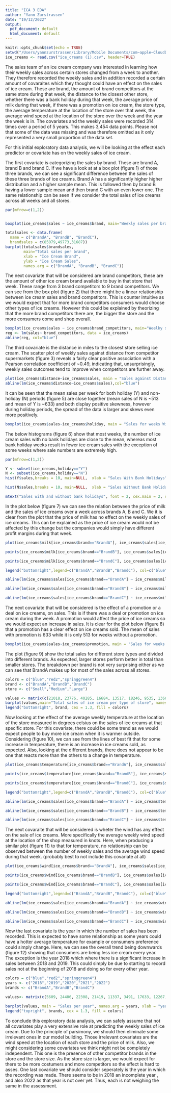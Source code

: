 ```yaml
---
title: "ICA 3 EDA"
author: "Yann Zurstrassen"
date: "19/12/2022"
output:
  pdf_document: default
  html_document: default
---
```


```r
knitr::opts_chunk$set(echo = TRUE)
setwd("/Users/yannzurstrassen/Library/Mobile Documents/com~apple~CloudDocs/Year_2_UCL/STAT0006/ICA/ICA 3/")
ice_creams <- read.csv("ice_creams (1).csv", header=TRUE)
```

The sales team of an ice cream company was interested in learning how their weekly sales across certain stores changed from a week to another. They therefore recorded the weekly sales and in addition recorded a certain amount of covaraites which they thought could have an effect on the sales of ice cream. These are brand, the amount of brand competitors at the same store during that week, the distance to the closest other store, whether there was a bank holiday during that week, the average price of milk during that week, if there was a promotion on ice cream, the store type, the average temperature at the location of the store over that week, the average wind speed at the location of the store over the week and the year the week is in. The covariates and the weekly sales were recorded 314 times over a period of 5 years. This makes 3,454 data points. 
Please not that some of the data was missing and was therefore omitted as it only represented a very small proportion of the data set.

For this initial exploratory data analysis, we will be looking at the effect each predictor or covariate has on the weekly sales of ice cream. 


The first covariate is categorizing the sales by brand. These are brand A, brand B and brand C. If we have a look at at a box plot (figure 1) of those three brands, we can see a significant difference between the sales of these three brands of ice creams. Brand A has a significantly higher higher distribution and a higher sample mean. This is followed then by brand B having a lower sample mean and then brand C with an even lower one. The same relationship can be seen if we consider the total sales of ice creams across all weeks and all stores. 

``` r

par(mfrow=c(1,2))


boxplot(ice_creams$sales ~ ice_creams$brand, main="Weekly sales per brand", ylab = "Ice creams sales per week", xlab="Ice cream brand")

totalsales <- data.frame(
  name = c("BrandA", "BrandB", "BrandC"),
  brandsales = c(85079,49773,31687))
barplot(totalsales$brandsales,
        main="Total sales per brand",
        xlab = "Ice Cream Brand",
        ylab = "Ice Cream Sales",
        names.arg = c("BrandA", "BrandB", "BrandC"))
```

The next covariate that will be considered are brand competitors, these are the amount of other ice cream brand available to buy in that store that week. These range from 3 brand competitors to 9 brand competitors. We can see from the box plot (figure 2) that there might be a linear relationship between ice cream sales and brand competitors. This is counter intuitive as we would expect that for more brand competitors consumers would choose other types of ice creams. However this could be explained by theorizing that the more brand competitors there are, the bigger the store and the more consumers come and shop overall. 

```r
boxplot(ice_creams$sales ~ ice_creams$brand_competitors, main="Weelky sales with different amounts of brand competitors" ,ylab="Ice creams sales per week", xlab="Number of brand compeititors", title="Ice_cream sales against brand competitors")
reg <- lm(sales~ brand_competitors, data = ice_creams)
abline(reg, col="blue")
```

The third covariate is the distance in miles to the closest store selling ice cream. The scatter plot of weekly sales against distance from competitor supermarkets (figure 3) reveals a fairly clear positive association with a Pearson correlation coefficient of ~0.49, indicating that, unsurprisingly, weekly sales outcomes tend to improve when competitors are further away.

```r
plot(ice_creams$distance~ice_creams$sales, main = "Sales against Distance from Competitor Supermarkets", xlab = "Distance (miles)", ylab = "Weekly Sales",pch = 16,cex = 0.6)
abline(lm(ice_creams$distance~ice_creams$sales),col="blue")
```

It can be seen that the mean sales per week for both holiday (Y) and non-holiday (N) periods (figure 5) are close together (mean sales of N is ~513 and mean of Y is ~633) and both display positive skewness, however during holiday periods, the spread of the data is larger and skews even more positively.

```r

boxplot(ice_creams$sales~ice_creams$holiday, main = "Sales for weeks With (Y) or Without (N) a Bank holiday",xlab = "Bank Holiday",ylab = "Weekly Sales", col = c("red3","springgreen4"))

```

The below histograms (figure 6) show that most weeks, the number of ice cream sales with no bank holidays are close to the mean, whereas most bank holiday weeks result in fewer ice cream sales with the exception of some weeks where sale numbers are extremely high.

```r

par(mfrow=c(1,2))

Y <- subset(ice_creams,holiday=="Y")
N <- subset(ice_creams,holiday=="N")
hist(Y$sales,breaks = 10, main=NULL,  xlab = "Sales With Bank Holidays", col = "springgreen4")

hist(N$sales,breaks = 10, main=NULL,  xlab = "Sales Without Bank Holidays", col = "red3")

mtext("Sales with and without bank holidays", font = 2, cex.main = 2, side = 3, line = -1, outer = TRUE)

```


In the plot below (figure 7) we can see the relation between the price of milk and the sales of ice creams over a week across brands A, B and C. We it is clear from the plot that the price of milk has no effect on the weekly sales of ice creams. This can be explained as the price of ice cream would not be affected by this change but the companies would simply have different profit margins during that week. 

``` r

plot(ice_creams$milk[ice_creams$brand=="BrandA"], ice_creams$sales[ice_creams$brand=="BrandA"],xlab="Weekly price of milk", ylab="Sales in a week", main ="Price of milk against weekly sales of ice cream", col="blue", pch="o", lty=1)

points(ice_creams$milk[ice_creams$brand=="BrandB"], ice_creams$sales[ice_creams$brand=="BrandB"], col="red2", pch="*")

points(ice_creams$milk[ice_creams$brand=="BrandC"], ice_creams$sales[ice_creams$brand=="BrandC"], col="springgreen4", pch="+")

legend("bottomright",legend=c("BrandA","BrandB","BrandC"), col=c("blue", "red2", "springgreen4"), pch=c("o","*","+"),lty=c(1,2,3), ncol=1)

abline(lm(ice_creams$sales[ice_creams$brand=="BrandA"] ~ ice_creams$milk[ice_creams$brand=="BrandA"]), col='blue' , lty='dashed')

abline(lm(ice_creams$sales[ice_creams$brand=="BrandB"] ~ ice_creams$milk[ice_creams$brand=="BrandB"]), col='red2' , lty='dashed')

abline(lm(ice_creams$sales[ice_creams$brand=="BrandC"] ~ ice_creams$milk[ice_creams$brand=="BrandC"]), col='springgreen4' , lty='dashed')
```


The next covariate that will be considered is the effect of a promotion or a deal on ice creams, on sales. This is if there was a deal or promotion on ice cream during the week. A promotion would affect the price of ice creams so we would expect an increase in sales. It is clear for the plot below (figure 8) that a promotion has a clear effect on ice creams sold. The mean of sales with promotion is 633 while it is only 513 for weeks without a promotion. 


``` r

boxplot(ice_creams$sales~ice_creams$promotion, main = "Sales for weeks With (Y) or Without (N) a promotion on ice cream",xlab = "Promotion",ylab = "Weekly Sales", col = c("red3","springgreen4"))

```

The plot (figure 9) show the total sales for different store types and divided into different brands. As expected, larger stores perform better in total than smaller stores. The breakdown per brand is not very surprising either as we can see that BrandA makes up for most of the sales across all stores. 

``` r
colors = c("blue","red2","springgreen4")
brand <- c("BrandA","BrandB","BrandC")
store <- c("Small","Medium","Large")

values <- matrix(c(21018, 23776, 40285, 16684, 13517, 18246, 9535, 13666, 8486), nrow = 3, ncol = 3, byrow = TRUE)
barplot(values,main="Total sales of ice cream per type of store", names.arg= store, xlab="Type of store", ylab="Sales", col=colors)
legend("bottomright", brand, cex = 1.3, fill = colors)
```
 
Now looking at the effect of the average weekly temperature at the location of the store measured in degrees celsius on the sales of ice creams at that specific store. For this covariate, there could be some trend as we would expect people to buy more ice cream when it is warmer outside. Considering (figure 10), we can see from the lines of best fit that for some increase in temperature, there is an increase in ice creams sold, as expected. Also, looking at the different brands, there does not appear to be one that reacts more than the others to a change in temperature. 

``` r
plot(ice_creams$temperature[ice_creams$brand=="BrandA"], ice_creams$sales[ice_creams$brand=="BrandA"],xlab="Temperature (Celsius)", ylab="Sales in a week",col="blue", pch="o", lty=1)

points(ice_creams$temperature[ice_creams$brand=="BrandB"], ice_creams$sales[ice_creams$brand=="BrandB"], col="red2", pch="*")

points(ice_creams$temperature[ice_creams$brand=="BrandC"], ice_creams$sales[ice_creams$brand=="BrandC"], col="springgreen4", pch="+")

legend("bottomright",legend=c("BrandA","BrandB","BrandC"), col=c("blue", "red2", "springgreen4"), pch=c("o","*","+"),lty=c(1,2,3), ncol=1)

abline(lm(ice_creams$sales[ice_creams$brand=="BrandA"] ~ ice_creams$temperature[ice_creams$brand=="BrandA"]), col='blue' , lty='dashed')

abline(lm(ice_creams$sales[ice_creams$brand=="BrandB"] ~ ice_creams$temperature[ice_creams$brand=="BrandB"]), col='red2' , lty='dashed')

abline(lm(ice_creams$sales[ice_creams$brand=="BrandC"] ~ ice_creams$temperature[ice_creams$brand=="BrandC"]), col='springgreen4' , lty='dashed')
```

The next covaraite that will be considered is wheter the wind has any effect on the sale of ice creams. More specifically the average weekly wind speed at the location of the shop measured in knots. Here, when producing a similar plot (figure 11) to that for temperature, no relationship can be observed between the number of weekly sales and the average wind speed during that week. (probably best to not include this covariate at all) 


``` r
plot(ice_creams$wind[ice_creams$brand=="BrandA"], ice_creams$sales[ice_creams$brand=="BrandA"],main="Weekly sales against the wind speed at the location of the store", xlab="Wind speed (Knots)", ylab="Sales in a week",col="blue", pch="o", lty=1)

points(ice_creams$wind[ice_creams$brand=="BrandB"], ice_creams$sales[ice_creams$brand=="BrandB"], col="red2", pch="*")

points(ice_creams$wind[ice_creams$brand=="BrandC"], ice_creams$sales[ice_creams$brand=="BrandC"], col="springgreen4", pch="+")

legend("bottomright",legend=c("BrandA","BrandB","BrandC"), col=c("blue", "red2", "springgreen4"), pch=c("o","*","+"),lty=c(1,2,3), ncol=1)

abline(lm(ice_creams$sales[ice_creams$brand=="BrandA"] ~ ice_creams$wind[ice_creams$brand=="BrandA"]), col='blue' , lty='dashed')

abline(lm(ice_creams$sales[ice_creams$brand=="BrandB"] ~ ice_creams$wind[ice_creams$brand=="BrandB"]), col='red2' , lty='dashed')

abline(lm(ice_creams$sales[ice_creams$brand=="BrandC"] ~ ice_creams$wind[ice_creams$brand=="BrandC"]), col='springgreen4' , lty='dashed')
```

Now the last covariate is the year in which the number of sales has been recorded. This is expected to have some relationship as some years could have a hotter average temperature for example or consumers preference could simply change. Here, we can see the overall trend being downwards (figure 12) showing that consumers are being less ice cream every year. The exception is the year 2018 which where there is a significant increase in sales between 2018 and 2019. This could simply be due to starting to record sales not at the beginning of 2018 and doing so for every other year. 

``` r
colors = c("blue","red2","springgreen4")
years <- c("2018","2019","2020","2021","2022")
brands <- c("BrandA","BrandB","BrandC")

values<- matrix(c(5609, 24406, 22308, 21419, 11337, 3491, 17633, 12267, 7497, 8885, 1764, 7087, 8659, 7776, 6401), nrow = 3, ncol = 5, byrow = TRUE)

barplot(values, main = "Sales per year", names.arg = years, xlab = "year", ylab = "Total sales", col = colors)
legend("topright", brands, cex = 1.3, fill = colors)

```


To conclude this exploratory data analysis, we can safely assume that not all covariates play a very extensive role at predicting the weekly sales of ice cream. Due to the principle of parsimony, we should then eliminate some irrelevant ones in our model building. Those irrelevant covariates are the wind speed at the location of each store and the price of milk. Also, we might considering some covariates we think might not be completely independent. This one is the presence of other competitor brands in the store and the store size. As the store size is larger, we would expect for there to be more costumers and more competitors so the effect is hard to asses. One last covariate we should consider seperately is the year in which the recording was made. There seems to be in 2018 an incomplete year , and also 2022 as that year is not over yet. Thus, each is not weighing the same in the assessment. 